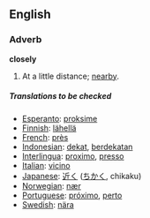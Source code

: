 ==English==

===Adverb===
'''closely'''
#At a little distance; [[nearby]].

===== Translations to be checked =====
*[[Esperanto]]: [[proksime]]
*[[Finnish]]: [[lähellä]]
*[[French]]: [[près]]
*[[Indonesian]]: [[dekat]], [[dekat|berdekatan]]
*[[Interlingua]]: [[proximo]], [[presso]]
*[[Italian]]: [[vicino]]
*[[Japanese]]: [[近く]] ([[ちかく]], chikaku)
*[[Norwegian]]: [[nær]]
*[[Portuguese]]: [[próximo]], [[perto]]
*[[Swedish]]: [[nära]]